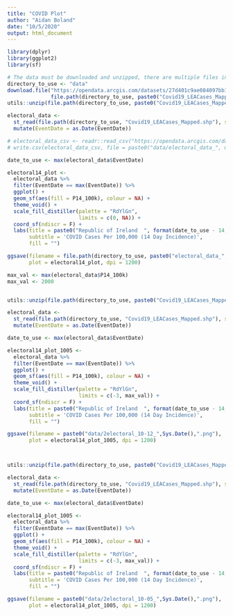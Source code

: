 ```yaml
---
title: "COVID Plot"
author: "Aidan Boland"
date: "10/5/2020"
output: html_document
---
```


```r
library(dplyr)
library(ggplot2)
library(sf)
```

```r
# The data must be downloaded and unzipped, there are multiple files in the zip which are needed
directory_to_use <- "data"
download.file("https://opendata.arcgis.com/datasets/27d401c9ae084097bb1f3a69b69462a1_0.zip?outSR=%7B%22latestWkid%22%3A3857%2C%22wkid%22%3A102100%7D", 
              file.path(directory_to_use, paste0("Covid19_LEACases_Mapped_", Sys.Date() ,".zip")))
utils::unzip(file.path(directory_to_use, paste0("Covid19_LEACases_Mapped_", Sys.Date() ,".zip")), exdir = directory_to_use)

electoral_data <- 
  st_read(file.path(directory_to_use, "Covid19_LEACases_Mapped.shp"), stringsAsFactors = F) %>%
  mutate(EventDate = as.Date(EventDate))

# electoral_data_csv <- readr::read_csv("https://opendata.arcgis.com/datasets/27d401c9ae084097bb1f3a69b69462a1_0.csv?outSR=%7B%22latestWkid%22%3A3857%2C%22wkid%22%3A102100%7D")
# write.csv(electoral_data_csv, file = paste0("data/electoral_data_", max(electoral_data$EventDate), ".csv"))

date_to_use <- max(electoral_data$EventDate)

electoral14_plot <- 
  electoral_data %>%
  filter(EventDate == max(EventDate)) %>%
  ggplot() + 
  geom_sf(aes(fill = P14_100k), colour = NA) + 
  theme_void() +
  scale_fill_distiller(palette = "RdYlGn",
                       limits = c(0, NA)) +
  coord_sf(ndiscr = F) +
  labs(title = paste0("Republic of Ireland  ", format(date_to_use - 14, "%d/%m"), " - ", format(date_to_use, "%d/%m")),
       subtitle = 'COVID Cases Per 100,000 (14 Day Incidence)', 
       fill = "")

ggsave(filename = file.path(directory_to_use, paste0("electoral_data_",Sys.Date(),".png")), 
       plot = electoral14_plot, dpi = 1200)

```



```r

max_val <- max(electoral_data$P14_100k)
max_val <- 2000


utils::unzip(file.path(directory_to_use, paste0("Covid19_LEACases_Mapped_2020-10-22.zip")), exdir = directory_to_use)

electoral_data <- 
  st_read(file.path(directory_to_use, "Covid19_LEACases_Mapped.shp"), stringsAsFactors = F) %>%
  mutate(EventDate = as.Date(EventDate))

date_to_use <- max(electoral_data$EventDate)

electoral14_plot_1005 <- 
  electoral_data %>%
  filter(EventDate == max(EventDate)) %>%
  ggplot() + 
  geom_sf(aes(fill = P14_100k), colour = NA) + 
  theme_void() +
  scale_fill_distiller(palette = "RdYlGn",
                       limits = c(-3, max_val)) +
  coord_sf(ndiscr = F) +
  labs(title = paste0("Republic of Ireland  ", format(date_to_use - 14, "%d/%m"), " - ", format(date_to_use, "%d/%m")),
       subtitle = 'COVID Cases Per 100,000 (14 Day Incidence)', 
       fill = "")

ggsave(filename = paste0("data/2electoral_10-12_",Sys.Date(),".png"), 
       plot = electoral14_plot_1005, dpi = 1200)



utils::unzip(file.path(directory_to_use, paste0("Covid19_LEACases_Mapped_2020-10-09.zip")), exdir = directory_to_use)

electoral_data <- 
  st_read(file.path(directory_to_use, "Covid19_LEACases_Mapped.shp"), stringsAsFactors = F) %>%
  mutate(EventDate = as.Date(EventDate))

date_to_use <- max(electoral_data$EventDate)

electoral14_plot_1005 <- 
  electoral_data %>%
  filter(EventDate == max(EventDate)) %>%
  ggplot() + 
  geom_sf(aes(fill = P14_100k), colour = NA) + 
  theme_void() +
  scale_fill_distiller(palette = "RdYlGn",
                       limits = c(-3, max_val)) +
  coord_sf(ndiscr = F) +
  labs(title = paste0("Republic of Ireland  ", format(date_to_use - 14, "%d/%m"), " - ", format(date_to_use, "%d/%m")),
       subtitle = 'COVID Cases Per 100,000 (14 Day Incidence)', 
       fill = "")

ggsave(filename = paste0("data/2electoral_10-05_",Sys.Date(),".png"), 
       plot = electoral14_plot_1005, dpi = 1200)
```

